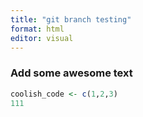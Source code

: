 ```yaml
---
title: "git branch testing"
format: html
editor: visual
---
```


### Add some awesome text

```r
coolish_code <- c(1,2,3)
111
```

